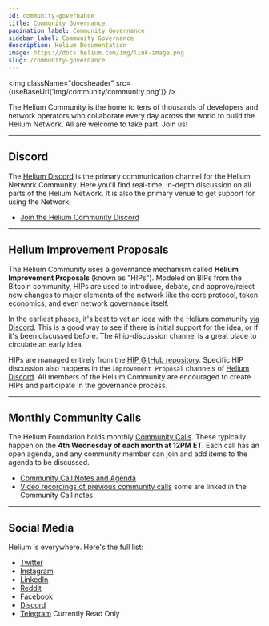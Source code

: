 ```yaml
---
id: community-governance
title: Community Governance
pagination_label: Community Governance
sidebar_label: Community Governance
description: Helium Documentation
image: https://docs.helium.com/img/link-image.png
slug: /community-governance
---
```



<img className="docsheader" src={useBaseUrl('img/community/community.png')} />

The Helium Community is the home to tens of thousands of developers and network operators who
collaborate every day across the world to build the Helium Network. All are welcome to take part.
Join us!

---

## Discord

The [Helium Discord](https://discord.gg/helium) is the primary communication channel for the Helium
Network Community. Here you'll find real-time, in-depth discussion on all parts of the Helium
Network. It is also the primary venue to get support for using the Network.

- [Join the Helium Community Discord](https://discord.gg/helium)

---

## Helium Improvement Proposals

The Helium Community uses a governance mechanism called **Helium Improvement Proposals** (known as
"HIPs"). Modeled on BIPs from the Bitcoin community, HIPs are used to introduce, debate, and
approve/reject new changes to major elements of the network like the core protocol, token economics,
and even network governance itself.

In the earliest phases, it's best to vet an idea with the Helium community
[via Discord](https://discord.gg/helium). This is a good way to see if there is initial support for
the idea, or if it's been discussed before. The #hip-discussion channel is a great place to
circulate an early idea.

HIPs are managed entirely from the [HIP GitHub repository](https://github.com/helium/HIP). Specific
HIP discussion also happens in the `Improvement Proposal` channels of
[Helium Discord](https://discord.gg/helium). All members of the Helium Community are encouraged to
create HIPs and participate in the governance process.

---

## Monthly Community Calls

The Helium Foundation holds monthly [Community Calls](https://helium.foundation/community-call).
These typically happen on the **4th Wednesday of each month at 12PM ET**. Each call has an open
agenda, and any community member can join and add items to the agenda to be discussed.

- [Community Call Notes and Agenda](https://helium.foundation/community-call)
- [Video recordings of previous community calls](https://vimeo.com/dewialliance) some are linked in
  the Community Call notes.

---

## Social Media

Helium is everywhere. Here's the full list:

- [Twitter](https://twitter.com/helium)
- [Instagram](https://www.instagram.com/helium/)
- [LinkedIn](https://www.linkedin.com/company/heliuminc/)
- [Reddit](https://www.reddit.com/r/HeliumNetwork/)
- [Facebook](https://www.facebook.com/heliumsystems)
- [Discord](https://discord.gg/helium)
- [Telegram](https://t.me/helium_network) Currently Read Only

